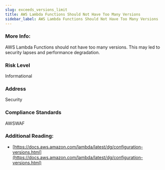 ```yaml
---
slug: exceeds_versions_limit
title: AWS Lambda Functions Should Not Have Too Many Versions
sidebar_label: AWS Lambda Functions Should Not Have Too Many Versions
---
```


### More Info:

AWS Lambda Functions should not have too many versions. This may led to security lapses and performance degradation.

### Risk Level

Informational

### Address

Security

### Compliance Standards

AWSWAF

### Additional Reading:

- [https://docs.aws.amazon.com/lambda/latest/dg/configuration-versions.html](https://docs.aws.amazon.com/lambda/latest/dg/configuration-versions.html) 

